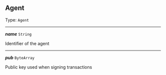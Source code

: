 


## Agent

Type: `Agent`

---

***name*** `String`

Identifier of the agent



---

***pub*** `ByteArray`

Public key used when signing transactions


